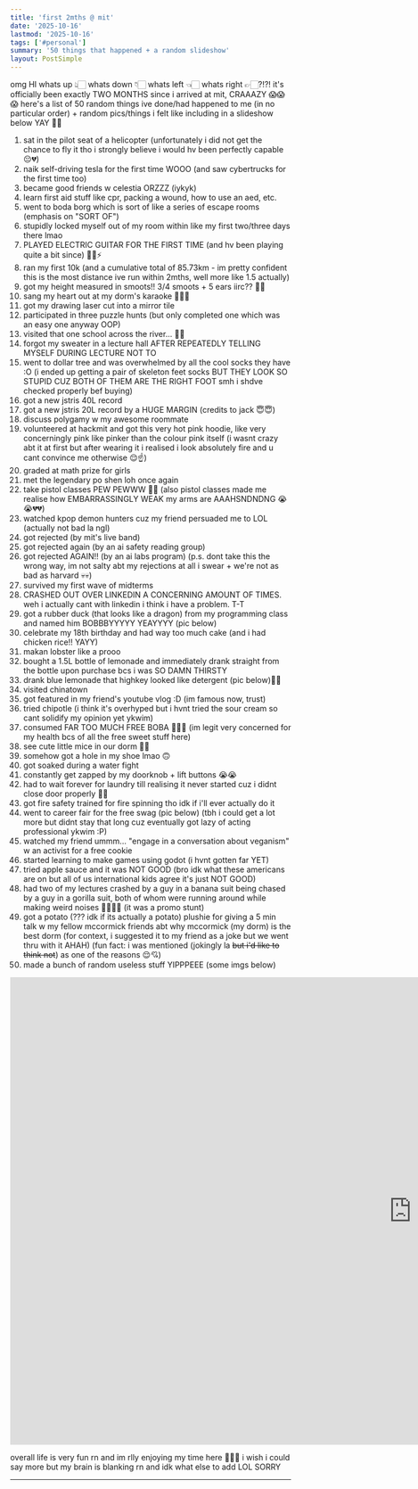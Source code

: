 ```yaml
---
title: 'first 2mths @ mit'
date: '2025-10-16'
lastmod: '2025-10-16'
tags: ['#personal']
summary: '50 things that happened + a random slideshow'
layout: PostSimple
---
```


omg HI whats up 👆🏻 whats down 👇🏻 whats left 👈🏻 whats right 👉🏻?!?! it's officially been exactly TWO MONTHS since i arrived at mit, CRAAAZY 😱😱😱 here's a list of 50 random things ive done/had happened to me (in no particular order) + random pics/things i felt like including in a slideshow below YAY 🤠🤠 

1. sat in the pilot seat of a helicopter (unfortunately i did not get the chance to fly it tho i strongly believe i would hv been perfectly capable 😔💔)
2. naik self-driving tesla for the first time WOOO (and saw cybertrucks for the first time too)
3. became good friends w celestia ORZZZ (iykyk)
4. learn first aid stuff like cpr, packing a wound, how to use an aed, etc.
5. went to boda borg which is sort of like a series of escape rooms (emphasis on "SORT OF")
6. stupidly locked myself out of my room within like my first two/three days there lmao
7. PLAYED ELECTRIC GUITAR FOR THE FIRST TIME (and hv been playing quite a bit since) 🎸🔥⚡
8. ran my first 10k (and a cumulative total of 85.73km - im pretty confident this is the most distance ive run within 2mths, well more like 1.5 actually)
9. got my height measured in smoots!! 3/4 smoots + 5 ears iirc?? 👂🏻
10. sang my heart out at my dorm's karaoke 🤟🏻🎤
11. got my drawing laser cut into a mirror tile
12. participated in three puzzle hunts (but only completed one which was an easy one anyway OOP)
13. visited that one school across the river... 😬🤢
14. forgot my sweater in a lecture hall AFTER REPEATEDLY TELLING MYSELF DURING LECTURE NOT TO
15. went to dollar tree and was overwhelmed by all the cool socks they have :O (i ended up getting a pair of skeleton feet socks BUT THEY LOOK SO STUPID CUZ BOTH OF THEM ARE THE RIGHT FOOT smh i shdve checked properly bef buying)
16. got a new jstris 40L record
17. got a new jstris 20L record by a HUGE MARGIN (credits to jack 😇😇)
18. discuss polygamy w my awesome roommate
19. volunteered at hackmit and got this very hot pink hoodie, like very concerningly pink like pinker than the colour pink itself (i wasnt crazy abt it at first but after wearing it i realised i look absolutely fire and u cant convince me otherwise 😌☝️)
20. graded at math prize for girls
21. met the legendary po shen loh once again
22. take pistol classes PEW PEWWW 🔫🔫 (also pistol classes made me realise how EMBARRASSINGLY WEAK my arms are AAAHSNDNDNG 😭😭💔💔)
23. watched kpop demon hunters cuz my friend persuaded me to LOL (actually not bad la ngl)
24. got rejected (by mit's live band)
25.  got rejected again (by an ai safety reading group)
26.  got rejected AGAIN!! (by an ai labs program) (p.s. dont take this the wrong way, im not salty abt my rejections at all i swear + we're not as bad as harvard 💀💀)
27.  survived my first wave of midterms
28.  CRASHED OUT OVER LINKEDIN A CONCERNING AMOUNT OF TIMES. weh i actually cant with linkedin i think i have a problem. T-T
29.  got a rubber duck (that looks like a dragon) from my programming class and named him BOBBBYYYYY YEAYYYY (pic below)
30.  celebrate my 18th birthday and had way too much cake (and i had chicken rice!! YAYY)
31.  makan lobster like a prooo
32.  bought a 1.5L bottle of lemonade and immediately drank straight from the bottle upon purchase bcs i was SO DAMN THIRSTY
33.  drank blue lemonade that highkey looked like detergent (pic below)👍🏻
34.  visited chinatown
35.  got featured in my friend's youtube vlog :D (im famous now, trust)
36.  tried chipotle (i think it's overhyped but i hvnt tried the sour cream so cant solidify my opinion yet ykwim)
37.  consumed FAR TOO MUCH FREE BOBA 🤡🤡🤡 (im legit very concerned for my health bcs of all the free sweet stuff here) 
38.  see cute little mice in our dorm 🥰🥰
39.  somehow got a hole in my shoe lmao 🙃
40.  got soaked during a water fight 
41.  constantly get zapped by my doorknob + lift buttons 😭😭
42.  had to wait forever for laundry till realising it never started cuz i didnt close door properly 🧠💥
43.  got fire safety trained for fire spinning tho idk if i'll ever actually do it 
44.  went to career fair for the free swag (pic below) (tbh i could get a lot more but didnt stay that long cuz eventually got lazy of acting professional ykwim :P)
45.  watched my friend ummm... "engage in a conversation about veganism" w an activist for a free cookie
46.  started learning to make games using godot (i hvnt gotten far YET)
47.  tried apple sauce and it was NOT GOOD (bro idk what these americans are on but all of us international kids agree it's just NOT GOOD)
48. had two of my lectures crashed by a guy in a banana suit being chased by a guy in a gorilla suit, both of whom were running around while making weird noises 🍌🍌🦍🦍 (it was a promo stunt)
49. got a potato (??? idk if its actually a potato) plushie for giving a 5 min talk w my fellow mccormick friends abt why mccormick (my dorm) is the best dorm (for context, i suggested it to my friend as a joke but we went thru with it AHAH) (fun fact: i was mentioned (jokingly la ~~but i'd like to think not~~) as one of the reasons 😌💘)
50. made a bunch of random useless stuff YIPPPEEE (some imgs below)

<iframe src="https://docs.google.com/presentation/d/e/2PACX-1vQBALflgct4Rx_GRDHve1qYB9Qp9D31-nOU4F56_yXp-SzIS0I4TjPGjkDj8uxuK7JAMujRz4erYWPq/pubembed?start=true&loop=true&delayms=3000" frameborder="0" width="1440" height="839" allowfullscreen="true" mozallowfullscreen="true" webkitallowfullscreen="true"></iframe>

overall life is very fun rn and im rlly enjoying my time here 🥳🥳🔥 i wish i could say more but my brain is blanking rn and idk what else to add LOL SORRY

---

<script async src="https://talk.hyvor.com/embed/embed.js" type="module"></script>
<hyvor-talk-comments website-id="11281" page-id="https://leia-mayssa.vercel.app/blog/first-2mths-at-mit"></hyvor-talk-comments>
